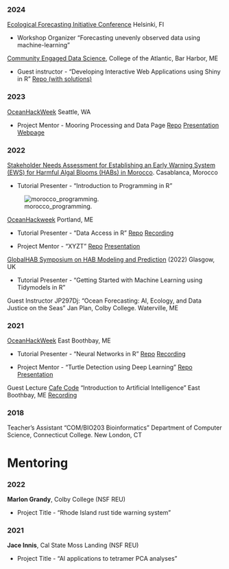 ### 2024

[Ecological Forecasting Initiative Conference](https://eventee.co/en/e/efi-2024-conference-19390) Helsinki, FI

  * Workshop Organizer "Forecasting unevenly observed data using machine-learning"

[Community Engaged Data Science](https://www.coa.edu/live/profiles/4826-community-engaged-data-science), College of the Atlantic, Bar Harbor, ME

  * Guest instructor - "Developing Interactive Web Applications using Shiny in R" [Repo (with solutions)](https://github.com/jevanilla/rshiny-workshop)

### 2023

[OceanHackWeek](https://oceanhackweek.org/ohw23/) Seattle, WA

  * Project Mentor - Mooring Processing and Data Page [Repo](https://github.com/oceanhackweek/ohw23_proj_fancymoorings) [Presentation](https://www.youtube.com/watch?v=90t6h36-BOQ) [Webpage](https://oceanhackweek.org/ohw23_proj_fancymoorings/)

### 2022 

[Stakeholder Needs Assessment for Establishing an Early Warning System (EWS) for Harmful Algal Blooms (HABs) in Morocco](https://www.unesco.org/en/articles/developing-early-warning-system-harmful-algal-blooms-morocco). Casablanca, Morocco

  * Tutorial Presenter - "Introduction to Programming in R"
  
![morocco_programming.](/images/morocco_programming.jpg)

[OceanHackweek](https://oceanhackweek.org/ohw22/) Portland, ME

  * Tutorial Presenter - "Data Access in R" [Repo](https://github.com/oceanhackweek/ohw-tutorials/tree/OHW22/01-Tue/00-data-access-in-R) [Recording](https://youtu.be/NgzsQruZWNw?si=PMWKhX-rW6_ZYRYj)
  
  * Project Mentor - "XYZT" [Repo](https://github.com/oceanhackweek/ohw22-proj-xyzt) [Presentation](https://youtu.be/ScgDwZyuSvI?si=m0qXAXAb_9E1skni)

[GlobalHAB Symposium on HAB Modeling and Prediction](https://habmodelworkshop.sccoos.org/) (2022) Glasgow, UK 

  * Tutorial Presenter - "Getting Started with Machine Learning using Tidymodels in R"

Guest Instructor JP297Dj: "Ocean Forecasting: AI, Ecology, and Data Justice on the Seas" Jan Plan, Colby College. Waterville, ME

### 2021

[OceanHackWeek](https://oceanhackweek.org/ohw21/) East Boothbay, ME

  * Tutorial Presenter - "Neural Networks in R" [Repo](https://github.com/oceanhackweek/ohw-tutorials/tree/OHW21/deep-learning) [Recording](https://youtu.be/mXDbc5JNyz0?si=0iB3QjFVZLpNCflW)
  
  * Project Mentor - "Turtle Detection using Deep Learning" [Repo](https://github.com/oceanhackweek/ohw21-proj-drone-turtles) [Presentation](https://youtu.be/fEjwZ3kLGjY?si=vX4DsSUeAdGQsWqK)

Guest Lecture [Cafe Code](https://bigelowlab.github.io/cafecode/) "Introduction to Artificial Intelligence" East Boothbay, ME [Recording](https://drive.google.com/file/d/1NJBcIoaTPFnX7S-VExU1GvSqDan6H1iZ/view)

### 2018

Teacher's Assistant "COM/BIO203 Bioinformatics" Department of Computer Science, Connecticut College. New London, CT


# Mentoring

### 2022

**Marlon Grandy**, Colby College (NSF REU)

 * Project Title - "Rhode Island rust tide warning system"

### 2021

**Jace Innis**, Cal State Moss Landing (NSF REU)

 * Project Title - "AI applications to tetramer PCA analyses"
